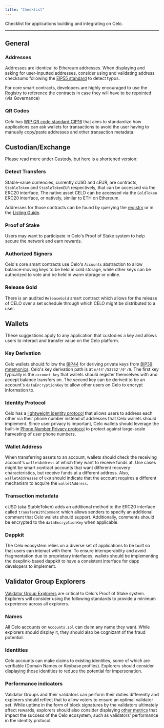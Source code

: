 ```yaml
---
title: "Checklist"
---
```


Checklist for applications building and integrating on Celo.

---

## General[](#general "Direct link to heading")

### Addresses[](#addresses "Direct link to heading")

Addresses are identical to Ethereum addresses. When displaying and asking for user-inputted addresses, consider using and validating address checksums following the [EIP55 standard](https://github.com/ethereum/EIPs/blob/master/EIPS/eip-55.md) to detect typos.

For core smart contracts, developers are highly encouraged to use the Registry to reference the contracts in case they will have to be repointed (via Governance)

### QR Codes[](#qr-codes "Direct link to heading")

Celo has [WIP QR code standard CIP16](https://github.com/celo-org/celo-proposals/pull/40) that aims to standardize how applications can ask wallets for transactions to avoid the user having to manually copy/paste addresses and other transaction metadata.

## Custodian/Exchange[](#custodianexchange "Direct link to heading")

Please read more under [Custody](/integration/custody), but here is a shortened version:

### Detect Transfers[](#detect-transfers "Direct link to heading")

Stable-value currencies, currently cUSD and cEUR, are contracts, `StableToken` and `StableTokenEUR` respectively, that can be accessed via the ERC20 interface. The native asset CELO can be accessed via the `GoldToken` ERC20 interface, or natively, similar to ETH on Ethereum.

Addresses for those contracts can be found by querying the [registry](/developer/contractkit/contracts-wrappers-registry) or in the [Listing Guide](/integration/listings).

### Proof of Stake[](#proof-of-stake "Direct link to heading")

Users may want to participate in Celo's Proof of Stake system to help secure the network and earn rewards.

### Authorized Signers[](#authorized-signers "Direct link to heading")

Celo's core smart contracts use Celo's `Accounts` abstraction to allow balance-moving keys to be held in cold storage, while other keys can be authorized to vote and be held in warm storage or online.

### Release Gold[](#release-gold "Direct link to heading")

There is an audited `ReleaseGold` smart contract which allows for the release of CELO over a set schedule through which CELO might be distributed to a user.

## Wallets[](#wallets "Direct link to heading")

These suggestions apply to any application that custodies a key and allows users to interact and transfer value on the Celo platform.

### Key Derivation[](#key-derivation "Direct link to heading")

Celo wallets should follow the [BIP44](https://github.com/bitcoin/bips/blob/master/bip-0044.mediawiki) for deriving private keys from [BIP39 mnemonics](https://github.com/bitcoin/bips/blob/master/bip-0039.mediawiki). Celo's key derivation path is at `m/44'/52752'/0'/0`. The first key typically is the `account key` that wallets should register themselves with and accept balance transfers on. The second key can be derived to be an account's `dataEncryptionKey` to allow other users on Celo to encrypt information to.

### Identity Protocol[](#identity-protocol "Direct link to heading")

Celo has a [lightweight identity protocol](/protocol/identity) that allows users to address each other via their phone number instead of addresses that Celo wallets should implement. Since user privacy is important, Celo wallets should leverage the built-in [Phone Number Privacy protocol](/protocol/identity/odis-use-case-phone-number-privacy) to protect against large-scale harvesting of user phone numbers.

### Wallet Address[](#wallet-address "Direct link to heading")

When transferring assets to an account, wallets should check the receiving account's `walletAddress` at which they want to receive funds at. Use cases might be smart contract accounts that want different recovery characteristics, but receive funds at a different address. Also, `walletAddresses` of `0x0` should indicate that the account requires a different mechanism to acquire the `walletAddress`.

### Transaction metadata[](#transaction-metadata "Direct link to heading")

cUSD (aka StableToken) adds an additional method to the ERC20 interface called `transferWithComment` which allows senders to specify an additional comment that Celo wallets should support. Additionally, comments should be encrypted to the `dataEncryptionKey` when applicable.

### Dappkit[](#dappkit "Direct link to heading")

The Celo ecosystem relies on a diverse set of applications to be built so that users can interact with them. To ensure interoperability and avoid fragmentation due to proprietary interfaces, wallets should be implementing the deeplink-based dappkit to have a consistent interface for dapp developers to implement.

## Validator Group Explorers[](#validator-group-explorers "Direct link to heading")

[Validator Group Explorers](/holder/vote/validator#validator-explorers) are critical to Celo's Proof of Stake system. Explorers will consider using the following standards to provide a minimum experience across all explorers.

### Names[](#names "Direct link to heading")

All Celo accounts on `Accounts.sol` can claim any name they want. While explorers should display it, they should also be cognizant of the fraud potential.

### Identities[](#identities "Direct link to heading")

Celo accounts can make claims to existing identities, some of which are verifiable (Domain Names or Keybase profiles). Explorers should consider displaying those identities to reduce the potential for impersonation.

### Performance indicators[](#performance-indicators "Direct link to heading")

Validator Groups and their validators can perform their duties differently and explorers should reflect that to allow voters to ensure an optimal validator set. While uptime in the form of block signatures by the validators ultimately affect rewards, explorers should also consider displaying [other metrics](/holder/vote/validator#choosing-a-validator-group) that impact the success of the Celo ecosystem, such as validators' performance in the identity protocol.